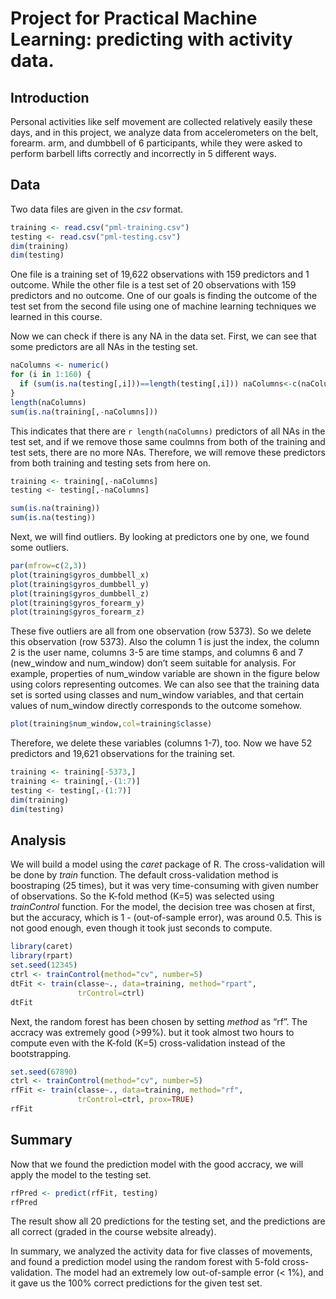 # Project for Practical Machine Learning: predicting with activity data.

## Introduction
Personal activities like self movement are collected relatively easily these days, and
in this project, we analyze data from accelerometers on the belt, forearm. arm, and
dumbbell of 6 participants,
while they were asked to perform barbell lifts correctly and incorrectly 
in 5 different ways. 

## Data
Two data files are given in the *csv* format.
```r
training <- read.csv("pml-training.csv")
testing <- read.csv("pml-testing.csv")
dim(training)
dim(testing)
```

One file is a training set of 19,622 observations with 159 predictors and 1 outcome.
While the other file is a test set of 20 observations with 159 predictors and no outcome.
One of our goals is finding the outcome of the test set from the second file 
using one of machine learning techniques we learned in this course.

Now we can check if there is any NA in the data set. First, we can see that
some predictors are all NAs in the testing set.
```r
naColumns <- numeric()
for (i in 1:160) {
  if (sum(is.na(testing[,i]))==length(testing[,i])) naColumns<-c(naColumns,i)
}
length(naColumns)
sum(is.na(training[,-naColumns]))
```

This indicates that there are `r length(naColumns)` predictors of all NAs in the test set,
and if we remove those same coulmns from both of the training and test sets,
there are no more NAs. 
Therefore, we will remove these predictors from both training and testing sets 
from here on.
```r
training <- training[,-naColumns]
testing <- testing[,-naColumns]

sum(is.na(training))
sum(is.na(testing))
```

Next, we will find outliers. By looking at predictors one by one, we found some
outliers.
```r
par(mfrow=c(2,3))
plot(training$gyros_dumbbell_x)
plot(training$gyros_dumbbell_y)
plot(training$gyros_dumbbell_z)
plot(training$gyros_forearm_y)
plot(training$gyros_forearm_z)
```

These five outliers are all from one observation (row 5373). So we delete this observation 
(row 5373). Also the column 1 is just the index, the column 2 is the user name, columns 3-5 
are time stamps, and columns 6 and 7 (new_window and num_window) don't
seem suitable for analysis. 
For example, properties of num_window variable are
shown in the figure below using colors representing outcomes. 
We can also see that the training data set is sorted using classes and 
num_window variables, and that certain values of num_window directly corresponds
to the outcome somehow. 
```r
plot(training$num_window,col=training$classe)
```

Therefore, we delete these variables (columns 1-7), too.
Now we have 52 predictors and 19,621 observations for the training set.
```r
training <- training[-5373,]
training <- training[,-(1:7)]
testing <- testing[,-(1:7)]
dim(training)
dim(testing)
```

## Analysis
We will build a model using the *caret* package of R.
The cross-validation will be done by *train* function.
The default cross-validation method is boostraping (25 times),
but it was very time-consuming with given number of observations.
So the K-fold method (K=5) was selected using
*trainControl* function.
For the model, the decision tree was chosen at first, but the accuracy,
which is 1 - (out-of-sample error), was around 0.5.
This is not good enough, even though it took just seconds to compute.
```r
library(caret)
library(rpart)
set.seed(12345)
ctrl <- trainControl(method="cv", number=5)
dtFit <- train(classe~., data=training, method="rpart", 
               trControl=ctrl)
dtFit
```

Next, the random forest has been chosen by setting
*method* as "rf". The accracy was extremely good (>99%). but
it took almost two hours to compute
even with the K-fold (K=5) cross-validation instead of the bootstrapping.
```r
set.seed(67890)
ctrl <- trainControl(method="cv", number=5)
rfFit <- train(classe~., data=training, method="rf", 
               trControl=ctrl, prox=TRUE)
rfFit
```

## Summary
Now that we found the prediction model with the good accracy, we 
will apply the model to the testing set.
```r
rfPred <- predict(rfFit, testing)
rfPred
```
The result show all 20 predictions for the testing set, and the predictions are 
all correct (graded in the course website already).

In summary, we analyzed the activity data for five classes of movements, and
found a prediction model using the random forest with 5-fold cross-validation.
The model had an extremely low out-of-sample error (< 1%), and it gave us 
the 100% correct predictions for the given test set.